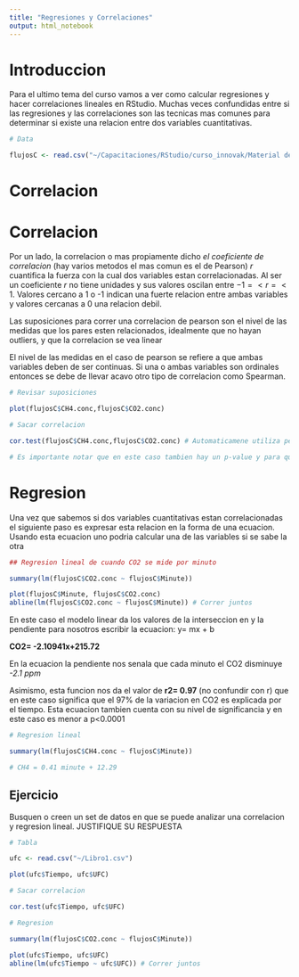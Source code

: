 ```yaml
---
title: "Regresiones y Correlaciones"
output: html_notebook
---
```



# Introduccion

Para el ultimo tema del curso vamos a ver como calcular regresiones y hacer correlaciones lineales en RStudio. Muchas veces confundidas entre si las regresiones y las correlaciones son las tecnicas mas comunes para determinar si existe una relacion entre dos variables cuantitativas.

```r
# Data 

flujosC <- read.csv("~/Capacitaciones/RStudio/curso_innovak/Material de trabajo/flujos.csv")

```

# Correlacion 

# Correlacion

Por un lado, la  correlacion o mas propiamente dicho _el coeficiente de correlacion_ (hay varios metodos el mas comun es el de Pearson) _r_ cuantifica la fuerza con la cual dos variables estan correlacionadas. Al ser un coeficiente _r_ no tiene unidades y sus valores oscilan entre $-1 =< r =< 1$. Valores cercano a 1 o -1 indican una fuerte relacion entre ambas variables y valores cercanas a 0 una relacion debil.

Las suposiciones para correr una correlacion de pearson son el nivel de las medidas que los pares esten relacionados, idealmente que no hayan outliers, y que la correlacion se vea linear

El nivel de las medidas en el caso de pearson se refiere a que ambas variables deben de ser continuas. Si una o ambas variables son ordinales entonces se debe de llevar acavo otro tipo de correlacion como Spearman.

```r
# Revisar suposiciones 

plot(flujosC$CH4.conc,flujosC$CO2.conc)

# Sacar correlacion 

cor.test(flujosC$CH4.conc,flujosC$CO2.conc) # Automaticamene utiliza pearson y si no escribir method = spearman

# Es importante notar que en este caso tambien hay un p-value y para que esta correlacion sea significativa p<0.05. Incluso aunque _r_ sea bajo si p<0.05 esta relacion es significativa

```

# Regresion

Una vez que sabemos si dos variables cuantitativas estan correlacionadas el siguiente paso es expresar esta relacion en la forma de una ecuacion. Usando esta ecuacion uno podria calcular una de las variables si se sabe la otra 

```r
## Regresion lineal de cuando CO2 se mide por minuto

summary(lm(flujosC$CO2.conc ~ flujosC$Minute))

plot(flujosC$Minute, flujosC$CO2.conc)
abline(lm(flujosC$CO2.conc ~ flujosC$Minute)) # Correr juntos 


```
En este caso el modelo linear da los valores de la interseccion en y la pendiente para nosotros escribir la ecuacion: y= mx + b

  __CO2= -2.10941x+215.72__

En la ecuacion la pendiente nos senala que cada minuto el CO2 disminuye _-2.1 ppm_

Asimismo, esta funcion nos da el valor de __r2= 0.97__ (no confundir con r) que en este caso significa que el 97% de la variacion en CO2 es explicada por el tiempo. Esta ecuacion tambien cuenta con su nivel de significancia y en este caso es menor a p<0.0001

```r

# Regresion lineal 

summary(lm(flujosC$CH4.conc ~ flujosC$Minute))

# CH4 = 0.41 minute + 12.29
```
## Ejercicio 

Busquen o creen un set de datos en que se puede analizar una correlacion y regresion lineal. JUSTIFIQUE SU RESPUESTA

```r

# Tabla 

ufc <- read.csv("~/Libro1.csv")

plot(ufc$Tiempo, ufc$UFC)

# Sacar correlacion 

cor.test(ufc$Tiempo, ufc$UFC)

# Regresion 

summary(lm(flujosC$CO2.conc ~ flujosC$Minute))

plot(ufc$Tiempo, ufc$UFC)
abline(lm(ufc$Tiempo ~ ufc$UFC)) # Correr juntos 




```

